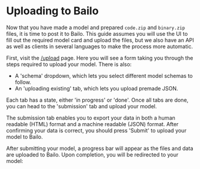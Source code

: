 

# Uploading to Bailo

Now that you have made a model and prepared `code.zip` and `binary.zip` files, it is time to post it to Bailo. This
guide assumes you will use the UI to fill out the required model card and upload the files, but we also have an API as
well as clients in several languages to make the process more automatic.

First, visit the [/upload](/upload) page. Here you will see a form taking you through the steps required to upload your
model. There is also:

- A 'schema' dropdown, which lets you select different model schemas to follow.
- An 'uploading existing' tab, which lets you upload premade JSON.

<MigrationImageBehaviour src={bailoUpload} />

Each tab has a state, either 'in progress' or 'done'. Once all tabs are done, you can head to the 'submission' tab and
upload your model.

<MigrationImageBehaviour src={bailoUploadSubmission} />

The submission tab enables you to export your data in both a human readable (HTML) format and a machine readable (JSON)
format. After confirming your data is correct, you should press 'Submit' to upload your model to Bailo.

After submitting your model, a progress bar will appear as the files and data are uploaded to Bailo. Upon completion,
you will be redirected to your model:

<MigrationImageBehaviour src={bailoModelPage} />

